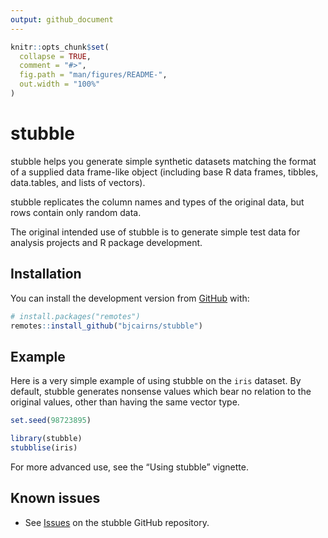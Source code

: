 ```yaml
---
output: github_document
---
```


<!-- README.md is generated from README.Rmd. Please edit that file -->

```r
knitr::opts_chunk$set(
  collapse = TRUE,
  comment = "#>",
  fig.path = "man/figures/README-",
  out.width = "100%"
)
```

# stubble

<!-- badges: start -->
<!-- badges: end -->

stubble helps you generate simple synthetic datasets matching the format of a supplied data frame-like object (including base R data frames, tibbles, data.tables, and lists of vectors). 

stubble replicates the column names and types of the original data, but rows contain only random data.

The original intended use of stubble is to generate simple test data for analysis projects and R package development.

## Installation

You can install the development version from [GitHub](https://github.com/) with:

``` r
# install.packages("remotes")
remotes::install_github("bjcairns/stubble")
```
## Example

Here is a very simple example of using stubble on the `iris` dataset. By default, stubble generates nonsense values which bear no relation to the original values, other than having the same vector type.

``` r
set.seed(98723895)
```

```r
library(stubble)
stubblise(iris)
```

For more advanced use, see the "Using stubble" vignette.

## Known issues

* See [Issues](https://github.com/bjcairns/stubble/issues) on the stubble GitHub repository.
